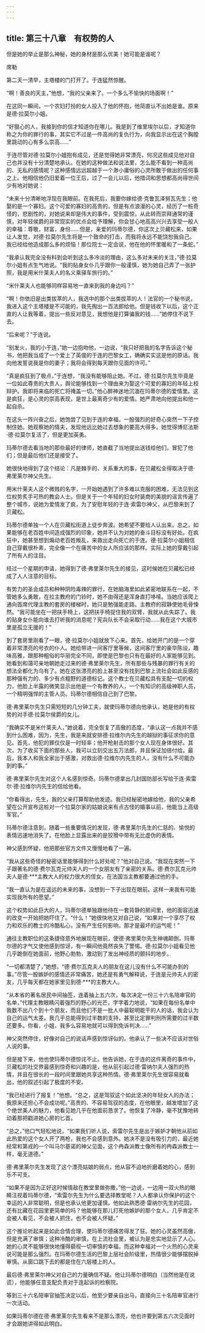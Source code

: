 ```yaml
---
---
---
```

title: 第三十八章　有权势的人
---

但是她的举止是那么神秘，她的身材是那么优美！她可能是谁呢？

席勒





第二天一清早，主塔楼的门打开了。于连猛然惊醒。

“啊！善良的天主，”他想，“我的父亲来了。一个多么不愉快的场面啊！”

在这同一瞬间，一个农妇打扮的女人投入了他的怀抱，他简直认不出她是谁。原来是德·拉莫尔小姐。

“好狠心的人，我接到你的信才知道你在哪儿。我是到了维里埃尔以后，才知道你称之为你的罪行的事，其实它不过是一件高尚的复仇行为，向我显示出在这个胸膛里跳动的心有多么崇高……”

于连尽管对德·拉莫尔小姐抱有成见，还是觉得她非常漂亮，何况这些成见他对自己也并没有十分清楚地承认。在她的这种做法和说法里，怎么能不看到一种高尚的、无私的感情呢？这种感情远远超越于一个渺小庸俗的心灵所敢于做出的任何事之上。他相信他仍旧爱着一位王后，过了一会儿以后，他措词和思想都高尚得世间少有地对她说：

“未来十分清晰地浮现在我眼前。在我死后，我要你嫁给德·克鲁瓦泽努瓦先生；他娶的是一个寡妇。这个可爱的寡妇的高贵的，但是有点浪漫的心灵，经历了一桩奇怪的，悲剧性的，对她说来却是伟大的事件，受到震惊，从此转而崇拜通常的谨慎，对年轻侯爵的非常现实的优点会给予理解，你会甘心地高高兴兴去享受一般人的幸福：尊敬，财富，身份……但是，亲爱的玛蒂尔德，你这次上贝藏松来，如果让人发觉，对德·拉莫尔先生将是一个致命的打击，而我将永远不能饶恕我自己。我已经给他造成那么多的烦恼！那位院士一定会说，他在他的怀里暖和了一条蛇。”

“我承认我完全没有料到会听到这么多冷淡的理由，这么多对未来的关注，”德·拉莫尔小姐有点生气地说。“我的贴身女仆几乎跟你一般谨慎，她为她自己弄了一张护照，我是用米什莱夫人的名义乘驿车旅行的。”

“米什莱夫人也能够同样容易地一直来到我的身边吗？”

“啊！你依旧是出类拔萃的人，我选中的那个出类拔萃的人！法官的一个秘书说，我进入这个主塔楼是不可能的，我先掏出一百法郎给他。但是钱收下以后，这个正直的人让我等着，提出一些反对意见，我想他是打算骗我的钱……”她停住不说下去。

“后来呢？”于连说。

“别发火，我的小于连，”她一边抱吻他，一边说，“我只好把我的名字告诉这个秘书，他把我当成了一个爱上了英俊的于连的巴黎女工，确确实实这是他的原话。我向他发誓说我是你的妻子；我将会得到每天跟你见面的许可。”

“真是疯狂到了极点，”于连想，“我没有能够阻止她。不过，德·拉莫尔先生毕竟是一位如此尊贵的大贵人，舆论能够找到一个理由来为娶这个可爱的寡妇的年轻上校辩护。我即将来临的死亡将掩盖一切。”他心醉神迷地沉湎在玛蒂尔德的爱情里。这是疯狂，是心灵的崇高表现，是世上最离奇少有的爱情。她严肃地向他提出和他一起自杀。

在这头一阵兴奋之后，她饱尝了见到于连的幸福，一股强烈的好奇心突然一下子控制住她。她观察她的情夫，发现他远比她过去想象的要高大得多。她觉得博尼法斯·德·拉莫尔复活了，但是更加英勇。

玛蒂尔德去看当地的那些最好的律师，她直截了当地提出送钱给他们，冒犯了他们；但是最后他们还是接受了。

她很快地得到了这个结论：凡是棘手的、关系重大的事，在贝藏松全得取决于德·弗里莱尔神父先生。

用米什莱夫人这个微贱的名字，一开始她遇到了许多难以克服的困难，无法见到这位权势炙手可热的教会人士。但是关于一个年轻的妇女时装商的美貌的谣言传遍了整个城市，说她为爱情发了疯，为了安慰年轻的于连·索雷尔神父，从巴黎来到了贝藏松。

玛蒂尔德单独一个人在贝藏松街道上徒步奔波。她希望不要给人认出来。总之，如果能够在老百姓中间造成强烈的印象，她并不认为对她的奋斗目标没有好处。在疯狂中，她甚至想到煽动老百姓叛乱，来救出走向死亡的于连。德·拉莫尔小姐相信自己穿戴很朴素，完全像一个在痛苦中的女人所应该的那样。实际上她的穿戴引起了所有人的注目。

经过一个星期的申请，她得到了德·弗里莱尔先生的接见，这时候她在贝藏松已经成了人人注意的目标。

有势力的圣会成员和种种阴险毒辣的罪行，在她脑海里如此紧密地联系在一起，不管她多么勇敢，在拉主教府的门铃时，她不由得还是浑身直打哆嗦。当她应该爬上通向首席代理主教的套房的楼梯时，她只是勉强能走路。主教府的寂静使她毛骨悚然。“我可能坐在一把扶手椅上，这把扶手椅捉住我的双臂，我就从此失踪了。我的贴身女仆能向谁去打听我的消息呢？宪兵队长不会采取行动……我在这个大城市里是孤立无援的！”

到了套房里刚看了一眼，德·拉莫尔小姐就放下心来。首先，给她开门的是一个穿着非常漂亮的号衣的仆人。她给带进一间客厅里等候，这间客厅里的豪华陈设，趣味高雅，跟那种粗俗的华丽完全不同，即使是巴黎也只有在最好的人家能够见到。她看到和蔼可亲地朝她走过来的德·弗里莱尔先生，所有那些与残暴的罪行有关的想法全都化为乌有了。她在这张漂亮的脸上甚至没有找到巴黎上流社会如此反感的那种强有力的、多少有点粗野的道德标记。这个教士在贝藏松具有支配一切的权力，他脸上半露的微笑显示出他是一个有教养的人，一个有知识的高级神职人员，一个精明强悍的主管人员。玛蒂尔德相信自己到了巴黎。

德·弗里莱尔先生只需短短的几分钟工夫，就使玛蒂尔德向他承认，她是他的有权势的对手德·拉莫尔侯爵的女儿。

“我确实不是米什莱夫人，”她说着，完全恢复了高傲的态度，“承认这一点我并不感到什么困难，因为，先生，我是来就安排德·拉维尔内先生的越狱的事征求你的意见。首先，他犯的罪仅仅是一时轻率；他开枪射击的那个女人现在身体很好。其次，为了收买下面的那些人，我可以立刻交出五万法郎，并且保证加倍付给。最后，我本人和我全家出于感激，对救出德·拉维尔内先生的人，没有什么不可能办到的事。”

德·弗里莱尔先生对这个人名感到惊奇。玛蒂尔德拿出几封国防部长写给于连·索雷尔·德·拉维尔内先生的信给他看。

“你看得出，先生，我的父亲打算帮助他发迹。我已经秘密地嫁给他，我的父亲希望在公开宣布这桩对一个拉莫尔家的姑娘说来有点古怪的婚事以前，他能当上高级军官。”

玛蒂尔德注意到，随着一些重要情况的发现，德·弗里莱尔先生的仁慈的、愉悦的表情迅速地消失了。在他脸上显露出来的是狡猾中带有无比虚伪的表情。

神父感到怀疑，他把那些官方文件又慢慢地看了一遍。

“我从这些奇怪的秘密话里能够得到什么好处呢？”他对自己说。“我现在突然一下子跟著名的德·费尔瓦克元帅夫人的一个女朋友有了亲密的关系。德·费尔瓦克元帅夫人是德·***主教大人的权力很大的侄女，在法国当主教都要通过他的手。

“我一直认为是在遥远的未来的事，没想到一下子出现在眼前。这样一来我有可能实现我所有的愿望。”

这个权势如此巨大的人，玛蒂尔德单独跟他待在一套背静的房间里，他的面容迅速的改变一开始把她吓住了。“什么！”她很快地又对自己说，“如果对一个享尽了权力和欢乐的教士的冷酷私心，没有产生任何影响，那才是最坏的运气呢！”

通往主教职位的这条捷径意外地展现在眼前，使德·弗里莱尔先生神魂颠倒，玛蒂尔德的才气又使他感到惊讶，有一瞬间他竟然丧失了警惕。德·拉莫尔小姐看见他几乎跪倒在她面前，他野心勃勃，激动到了发出神经质的颤抖的地步。

“一切都清楚了，”她想，“德·费尔瓦克夫人的朋友在这儿没有什么不可能办到的事。”尽管一股嫉妒的感情还非常痛苦，她还是有勇气解释说，于连是元帅夫人的密友，几乎每天都在她家里见到德·***的主教大人。

“从本省的著名居民中间抽签，连着抽上五六次，每次决定一份三十六名陪审官的名单，”代理主教眼睛闪着强烈的野心的光芒，字字着力地说，“如果在每份名单中我数不出八个到十个朋友，而且他们不是一批人中最聪明能干的人的话，我会认为自己的运气太差。我几乎总能得到过半数的支持，甚至比定罪判刑所需要的过半数还要多。你看，小姐，我多么容易地就可以得到免诉判决……”

神父突然停住，好像对自己的说话声感到惊讶似的。他承认了一些决不应该对世俗人说的事。

但是接下来，他也使玛蒂尔德惊诧不止。他告诉她，在于连的这件离奇的事件中，贝藏松的社交界最感到惊奇和兴趣的是，他从前引起过德·雷纳尔夫人强烈的热情，并且在很长的一段时间里跟她共享这种热情。德·弗里莱尔先生很容易就看出，他的叙述引起了极度的不安。

“我已经进行了报复！”他想。“总之，这是驾驭这个如此坚决的年轻女人的办法；我原来还担心不会成功呢。”高贵的、不容易驾驭的态度，在他眼里，越发增加了这个绝世美人的魅力，他看见她几乎在他面前恳求了。他恢复了冷静，毫不犹豫地转动着那把戳进她心房的匕首。

“总之，”他口气轻松地说，“如果我们听人说，索雷尔先生是出于嫉妒才朝他从前如此热爱的这个女人开了两枪，我也不会感到意外。她决不是没有吸引力的，最近她经常和第戎的一个叫马尔基诺的神父见面，这个冉森派教士像所有的冉森派教士一样，毫无道德。”

德·弗里莱尔先生发现了这个漂亮姑娘的弱点，他从容不迫地折磨着她的心，感到乐不可支。

“如果不是因为正好这时候情敌在教堂里做弥撒，”他一边说，一边用一双火热的眼睛注视着玛蒂尔德，“索雷尔先生为什么要选择教堂呢？人人都承认你保护的这个幸运的人非常聪明，但是也承认他更加谨慎。他如此熟悉德·雷纳尔先生的花园，还有比藏在花园里更简单的吗？他能够在那儿打死他嫉妒的那个女人，几乎肯定不会被人看见，不会被人抓住，也不会被人怀疑。”

这个推论听起来是如此合情合理，使玛蒂尔德痛苦得发了狂。她的心灵虽然高傲，但是充满了审慎；这种冷酷的审慎，在上流社会里，被认为是忠实地显示了人心。她的心灵不能够很快地懂得藐视一切审慎的幸福，而这种幸福对一个火热的心灵来说可能是那么强烈。在玛蒂尔德生活的巴黎上层社会阶级里，热情很少能够摆脱掉审慎。从窗口跳下去的都是住在六层楼上的人。

最后德·弗里莱尔神父对自己的力量确信不疑。他让玛蒂尔德明白（当然他是在说谎），他能够任意支配负责对于连起诉的检察院。

等到三十六名陪审官抽签决定以后，他至少要亲自出马，直接向三十名陪审官进行一次活动。

如果玛蒂尔德在德·弗里莱尔先生看来不是那么漂亮，他也许要到第五六次见面时才会跟她讲得如此明白。